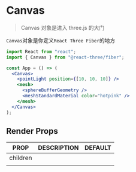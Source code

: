 
# Canvas

> Canvas 对象是进入 three.js 的大门

`Canvas`对象是你定义`React Three Fiber`的地方

```jsx
import React from "react";
import { Canvas } from "@react-three/fiber";

const App = () => (
  <Canvas>
    <pointLight position={[10, 10, 10]} />
    <mesh>
      <sphereBufferGeometry />
      <meshStandardMaterial color="hotpink" />
    </mesh>
  </Canvas>
);
```

<Demo1 />

## Render Props

| **PROP** | **DESCRIPTION** | **DEFAULT** |
| -------- | --------------- | ----------- |
| children |                 |             |
|          |                 |             |
